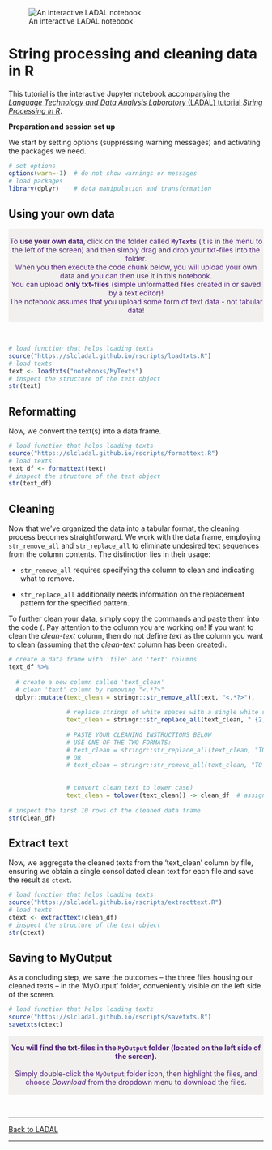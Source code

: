 
![An interactive LADAL notebook](https://slcladal.github.io/images/uq1.jpg)

# String processing and cleaning data in R

This tutorial is the interactive Jupyter notebook accompanying the [*Language Technology and Data Analysis Laboratory* (LADAL) tutorial *String Processing in R*](https://ladal.edu.au/coll.html). 


**Preparation and session set up**

We start by setting options (suppressing warning messages) and activating the packages we need. 

```r
# set options
options(warn=-1)  # do not show warnings or messages
# load packages
library(dplyr)    # data manipulation and transformation
```


## Using your own data

<div class="warning" style='padding:0.1em; background-color: rgba(215,209,204,.3); color:#51247a'>
<span>
<p style='margin-top:1em; text-align:center'>
To <b>use your own data</b>, click on the folder called <b>`MyTexts`</b> (it is in the menu to the left of the screen) and then simply drag and drop your txt-files into the folder. <br>When you then execute the code chunk below, you will upload your own data and you can then use it in this notebook.<br>You can upload <b>only txt-files</b> (simple unformatted files created in or saved by a text editor)! <br>The notebook assumes that you upload some form of text data - not tabular data! 
<br>
</p>
<p style='margin-left:1em;'>
</p></span>
</div>

<br>


```r
# load function that helps loading texts
source("https://slcladal.github.io/rscripts/loadtxts.R")
# load texts
text <- loadtxts("notebooks/MyTexts")
# inspect the structure of the text object
str(text)
```

## Reformatting

Now, we convert the text(s) into a data frame. 

```r
# load function that helps loading texts
source("https://slcladal.github.io/rscripts/formattext.R")
# load texts
text_df <- formattext(text)
# inspect the structure of the text object
str(text_df)
```


## Cleaning

Now that we've organized the data into a tabular format, the cleaning process becomes straightforward. We work with the data frame, employing `str_remove_all` and `str_replace_all` to eliminate undesired text sequences from the column contents. The distinction lies in their usage:

+ `str_remove_all` requires specifying the column to clean and indicating what to remove.  

+ `str_replace_all` additionally needs information on the replacement pattern for the specified pattern.  

To further clean your data, simply copy the commands and paste them into the code (. Pay attention to the column you are working on! If you want to clean the *clean-text* column, then do not define *text* as the column you want to clean (assuming that the *clean-text* column has been created).

```r
# create a data frame with 'file' and 'text' columns
text_df %>%
  
  # create a new column called 'text_clean'
  # clean 'text' column by removing "<.*?>"
  dplyr::mutate(text_clean = stringr::str_remove_all(text, "<.*?>"),
                
                # replace strings of white spaces with a single white space
                text_clean = stringr::str_replace_all(text_clean, " {2,}", " "),
                
                # PASTE YOUR CLEANING INSTRUCTIONS BELOW 
                # USE ONE OF THE TWO FORMATS: 
                # text_clean = stringr::str_replace_all(text_clean, "TO BE REPLACED", "REPLACEMENT"),
                # OR
                # text_clean = stringr::str_remove_all(text_clean, "TO BE REMOVED"),
                
                
                # convert clean text to lower case)
                text_clean = tolower(text_clean)) -> clean_df  # assign the result to 'clean_df'
  
# inspect the first 10 rows of the cleaned data frame
str(clean_df)
```

## Extract text

Now, we aggregate the cleaned texts from the 'text_clean' column by file, ensuring we obtain a single consolidated clean text for each file and save the result as `ctext`.

```r
# load function that helps loading texts
source("https://slcladal.github.io/rscripts/extracttext.R")
# load texts
ctext <- extracttext(clean_df)
# inspect the structure of the text object
str(ctext)
```

## Saving to MyOutput

As a concluding step, we save the outcomes – the three files housing our cleaned texts – in the 'MyOutput' folder, conveniently visible on the left side of the screen.

```r
# load function that helps loading texts
source("https://slcladal.github.io/rscripts/savetxts.R")
savetxts(ctext)
```

<div class="warning" style='padding:0.1em; background-color: rgba(215,209,204,.3); color:#51247a'>
<span>
<p style='margin-top:1em; text-align:center'>
<b>You will find the txt-files in the `MyOutput` folder (located on the left side of the screen).</b> <br><br>Simply double-click the `MyOutput` folder icon, then highlight the files, and choose *Download* from the dropdown menu to download the files. <br>
</p>
<p style='margin-left:1em;'>
</p></span>
</div>

<br>



***

[Back to LADAL](https://ladal.edu.au/string.html)

***

